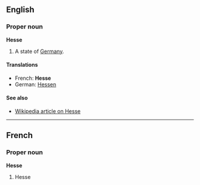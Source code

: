 ==English==

===Proper noun===
'''Hesse'''

#A state of [[Germany]].

====Translations====
*French: '''Hesse'''
*German: [[Hessen]]

====See also====
*[[w:Hesse|Wikipedia article on Hesse]]

----
==French==
===Proper noun===
'''Hesse'''

# Hesse